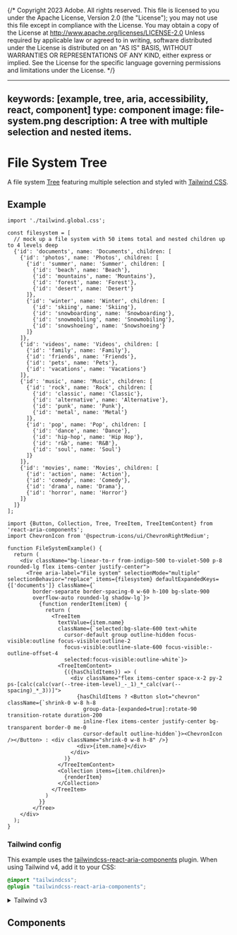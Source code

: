 {/* Copyright 2023 Adobe. All rights reserved.
This file is licensed to you under the Apache License, Version 2.0 (the "License");
you may not use this file except in compliance with the License. You may obtain a copy
of the License at http://www.apache.org/licenses/LICENSE-2.0
Unless required by applicable law or agreed to in writing, software distributed under
the License is distributed on an "AS IS" BASIS, WITHOUT WARRANTIES OR REPRESENTATIONS
OF ANY KIND, either express or implied. See the License for the specific language
governing permissions and limitations under the License. */}



---
keywords: [example, tree, aria, accessibility, react, component]
type: component
image: file-system.png
description: A tree with multiple selection and nested items.
---

# File System Tree

A file system [Tree](../Tree.html) featuring multiple selection and styled with [Tailwind CSS](https://tailwindcss.com/).

## Example

```tsx import
import './tailwind.global.css';

const filesystem = [
  // mock up a file system with 50 items total and nested children up to 4 levels deep
  {'id': 'documents', name: 'Documents', children: [
    {'id': 'photos', name: 'Photos', children: [
      {'id': 'summer', name: 'Summer', children: [
        {'id': 'beach', name: 'Beach'},
        {'id': 'mountains', name: 'Mountains'},
        {'id': 'forest', name: 'Forest'},
        {'id': 'desert', name: 'Desert'}
      ]},
      {'id': 'winter', name: 'Winter', children: [
        {'id': 'skiing', name: 'Skiing'},
        {'id': 'snowboarding', name: 'Snowboarding'},
        {'id': 'snowmobiling', name: 'Snowmobiling'},
        {'id': 'snowshoeing', name: 'Snowshoeing'}
      ]}
    ]},
    {'id': 'videos', name: 'Videos', children: [
      {'id': 'family', name: 'Family'},
      {'id': 'friends', name: 'Friends'},
      {'id': 'pets', name: 'Pets'},
      {'id': 'vacations', name: 'Vacations'}
    ]},
    {'id': 'music', name: 'Music', children: [
      {'id': 'rock', name: 'Rock', children: [
        {'id': 'classic', name: 'Classic'},
        {'id': 'alternative', name: 'Alternative'},
        {'id': 'punk', name: 'Punk'},
        {'id': 'metal', name: 'Metal'}
      ]},
      {'id': 'pop', name: 'Pop', children: [
        {'id': 'dance', name: 'Dance'},
        {'id': 'hip-hop', name: 'Hip Hop'},
        {'id': 'r&b', name: 'R&B'},
        {'id': 'soul', name: 'Soul'}
      ]}
    ]},
    {'id': 'movies', name: 'Movies', children: [
      {'id': 'action', name: 'Action'},
      {'id': 'comedy', name: 'Comedy'},
      {'id': 'drama', name: 'Drama'},
      {'id': 'horror', name: 'Horror'}
    ]}
  ]}
];
```

```tsx example standalone
import {Button, Collection, Tree, TreeItem, TreeItemContent} from 'react-aria-components';
import ChevronIcon from '@spectrum-icons/ui/ChevronRightMedium';

function FileSystemExample() {
  return (
    <div className="bg-linear-to-r from-indigo-500 to-violet-500 p-8 rounded-lg flex items-center justify-center">
      <Tree aria-label="File system" selectionMode="multiple" selectionBehavior="replace" items={filesystem} defaultExpandedKeys={['documents']} className={`
        border-separate border-spacing-0 w-60 h-100 bg-slate-900
        overflow-auto rounded-lg shadow-lg`}>
          {function renderItem(item) {
            return (
              <TreeItem
                textValue={item.name}
                className={`selected:bg-slate-600 text-white
                  cursor-default group outline-hidden focus-visible:outline focus-visible:outline-2
                  focus-visible:outline-slate-600 focus-visible:-outline-offset-4
                  selected:focus-visible:outline-white`}>
                <TreeItemContent>
                  {({hasChildItems}) => (
                    <div className="flex items-center space-x-2 py-2 ps-[calc(calc(var(--tree-item-level)_-_1)_*_calc(var(--spacing)_*_3))]">
                      {hasChildItems ? <Button slot="chevron" className={`shrink-0 w-8 h-8
                        group-data-[expanded=true]:rotate-90 transition-rotate duration-200
                        inline-flex items-center justify-center bg-transparent border-0 me-0
                        cursor-default outline-hidden`}><ChevronIcon /></Button> : <div className="shrink-0 w-8 h-8" />}
                      <div>{item.name}</div>
                    </div>
                  )}
                </TreeItemContent>
                <Collection items={item.children}>
                  {renderItem}
                </Collection>
              </TreeItem>
            )
          }}
        </Tree>
    </div>
  );
}
```

### Tailwind config

This example uses the [tailwindcss-react-aria-components](../styling.html#plugin) plugin. When using Tailwind v4, add it to your CSS:

```css render=false
@import "tailwindcss";
@plugin "tailwindcss-react-aria-components";
```

<details>

<summary style={{fontWeight: 'bold'}}><ChevronRight size="S" /> Tailwind v3</summary>

When using Tailwind v3, add the plugin to your `tailwind.config.js` instead:

```tsx
module.exports = {
  // ...
  plugins: [
    require('tailwindcss-react-aria-components')
  ]
};
```

**Note**: When using Tailwind v3, install `tailwindcss-react-aria-components` version 1.x instead of 2.x.

</details>

## Components

<section className={styles.cardGroup} data-size="small">

<ExampleCard
  url="../Tree.html"
  title="Tree"
  description="A tree provides users with a way to navigate nested hierarchical information, with support for keyboard navigation and selection.">
  <Tree />
</ExampleCard>

</section>
